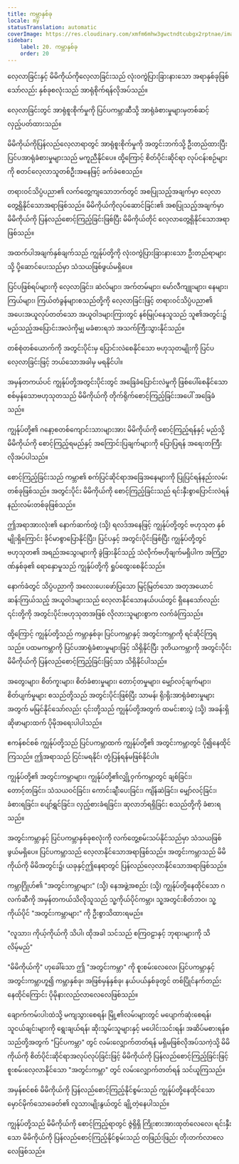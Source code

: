 ```yaml
---
title: ကမ္ဘာနှစ်ခု
locale: my
statusTranslation: automatic
coverImage: https://res.cloudinary.com/xmfm6mhw3gwctndtcubgx2rptnae/image/upload/v1740468922/small_cover_tratado_de_psicologia_revolucionaria_a4c0dca4e0.webp
sidebar:
    label: 20. ကမ္ဘာနှစ်ခု
    order: 20
---
```

လေ့လာခြင်းနှင့် မိမိကိုယ်ကိုလေ့လာခြင်းသည် လုံးဝကွဲပြားခြားနားသော အရာနှစ်ခုဖြစ်သော်လည်း နှစ်ခုစလုံးသည် အာရုံစိုက်ရန်လိုအပ်သည်။

လေ့လာခြင်းတွင် အာရုံစူးစိုက်မှုကို ပြင်ပကမ္ဘာဆီသို့ အာရုံခံစားမှုများမှတစ်ဆင့် လှည့်ပတ်ထားသည်။

မိမိကိုယ်ကိုပြန်လည်လေ့လာရာတွင် အာရုံစူးစိုက်မှုကို အတွင်းဘက်သို့ ဦးတည်ထားပြီး ပြင်ပအာရုံခံစားမှုများသည် မကူညီနိုင်ပေ။ ထို့ကြောင့် စိတ်ပိုင်းဆိုင်ရာ လုပ်ငန်းစဉ်များကို စတင်လေ့လာသူတစ်ဦးအနေဖြင့် ခက်ခဲစေသည်။

တရားဝင်သိပ္ပံပညာ၏ လက်တွေ့ကျသောဘက်တွင် အစပြုသည့်အချက်မှာ လေ့လာတွေ့ရှိနိုင်သောအရာဖြစ်သည်။ မိမိကိုယ်ကိုလုပ်ဆောင်ခြင်း၏ အစပြုသည့်အချက်မှာ မိမိကိုယ်ကို ပြန်လည်စောင့်ကြည့်ခြင်းဖြစ်ပြီး မိမိကိုယ်တိုင် လေ့လာတွေ့ရှိနိုင်သောအရာဖြစ်သည်။

အထက်ပါအချက်နှစ်ချက်သည် ကျွန်ုပ်တို့ကို လုံးဝကွဲပြားခြားနားသော ဦးတည်ရာများသို့ ပို့ဆောင်ပေးသည်မှာ သံသယဖြစ်ဖွယ်မရှိပေ။

ပြင်ပဖြစ်ရပ်များကို လေ့လာခြင်း၊ ဆဲလ်များ၊ အက်တမ်များ၊ မော်လီကျူးများ၊ နေများ၊ ကြယ်များ၊ ကြယ်တံခွန်များစသည်တို့ကို လေ့လာခြင်းဖြင့် တရားဝင်သိပ္ပံပညာ၏ အပေးအယူလုပ်တတ်သော အယူဝါဒများကြားတွင် နစ်မြုပ်နေသူသည် သူ၏အတွင်း၌ မည်သည့်အပြောင်းအလဲကိုမျှ မခံစားရဘဲ အသက်ကြီးသွားနိုင်သည်။

တစ်စုံတစ်ယောက်ကို အတွင်းပိုင်းမှ ပြောင်းလဲစေနိုင်သော ဗဟုသုတမျိုးကို ပြင်ပလေ့လာခြင်းဖြင့် ဘယ်သောအခါမှ မရနိုင်ပါ။

အမှန်တကယ်ပင် ကျွန်ုပ်တို့အတွင်းပိုင်းတွင် အခြေခံပြောင်းလဲမှုကို ဖြစ်ပေါ်စေနိုင်သော စစ်မှန်သောဗဟုသုတသည် မိမိကိုယ်ကို တိုက်ရိုက်စောင့်ကြည့်ခြင်းအပေါ် အခြေခံသည်။

ကျွန်ုပ်တို့၏ ဂနော့စတစ်ကျောင်းသားများအား မိမိကိုယ်ကို စောင့်ကြည့်ရန်နှင့် မည်သို့မိမိကိုယ်ကို စောင့်ကြည့်ရမည်နှင့် အကြောင်းပြချက်များကို ပြောပြရန် အရေးတကြီးလိုအပ်ပါသည်။

စောင့်ကြည့်ခြင်းသည် ကမ္ဘာ၏ စက်ပြင်ဆိုင်ရာအခြေအနေများကို ပြုပြင်ရန်နည်းလမ်းတစ်ခုဖြစ်သည်။ အတွင်းပိုင်း မိမိကိုယ်ကို စောင့်ကြည့်ခြင်းသည် ရင်းနှီးစွာပြောင်းလဲရန် နည်းလမ်းတစ်ခုဖြစ်သည်။

ဤအရာအားလုံး၏ နောက်ဆက်တွဲ (သို့) ရလဒ်အနေဖြင့် ကျွန်ုပ်တို့တွင် ဗဟုသုတ နှစ်မျိုးရှိကြောင်း ခိုင်မာစွာပြောနိုင်ပြီး၊ ပြင်ပနှင့် အတွင်းပိုင်းဖြစ်ပြီး ကျွန်ုပ်တို့တွင် ဗဟုသုတ၏ အရည်အသွေးများကို ခွဲခြားနိုင်သည့် သံလိုက်ဗဟိုချက်မရှိပါက အကြံဥာဏ်နှစ်ခု၏ ရောနှောမှုသည် ကျွန်ုပ်တို့ကို ရှုပ်ထွေးစေနိုင်သည်။

နောက်ခံတွင် သိပ္ပံပညာကို အလေးပေးဖော်ပြသော မြင့်မြတ်သော အတုအယောင် ဆန်းကြယ်သည့် အယူဝါဒများသည် လေ့လာနိုင်သောနယ်ပယ်တွင် ရှိနေသော်လည်း ၎င်းတို့ကို အတွင်းပိုင်းဗဟုသုတအဖြစ် လိုလားသူများစွာက လက်ခံကြသည်။

ထို့ကြောင့် ကျွန်ုပ်တို့သည် ကမ္ဘာနှစ်ခု၊ ပြင်ပကမ္ဘာနှင့် အတွင်းကမ္ဘာကို ရင်ဆိုင်ကြရသည်။ ပထမကမ္ဘာကို ပြင်ပအာရုံခံစားမှုများဖြင့် သိရှိနိုင်ပြီး ဒုတိယကမ္ဘာကို အတွင်းပိုင်း မိမိကိုယ်ကို ပြန်လည်စောင့်ကြည့်ခြင်းဖြင့်သာ သိရှိနိုင်ပါသည်။

အတွေးများ၊ စိတ်ကူးများ၊ စိတ်ခံစားမှုများ၊ တောင့်တမှုများ၊ မျှော်လင့်ချက်များ၊ စိတ်ပျက်မှုများ စသည်တို့သည် အတွင်းပိုင်းဖြစ်ပြီး သာမန်၊ ရိုးရိုးအာရုံခံစားမှုများအတွက် မမြင်နိုင်သော်လည်း ၎င်းတို့သည် ကျွန်ုပ်တို့အတွက် ထမင်းစားပွဲ (သို့) အခန်းရှိ ဆိုဖာများထက် ပိုမိုအရေးပါပါသည်။

ဧကန်စင်စစ် ကျွန်ုပ်တို့သည် ပြင်ပကမ္ဘာထက် ကျွန်ုပ်တို့၏ အတွင်းကမ္ဘာတွင် ပို၍နေထိုင်ကြသည်။ ဤအရာသည် ငြင်းမရနိုင်၊ တုံ့ပြန်ရန်မဖြစ်နိုင်ပါ။

ကျွန်ုပ်တို့၏ အတွင်းကမ္ဘာများ၊ ကျွန်ုပ်တို့၏လျှို့ဝှက်ကမ္ဘာတွင် ချစ်ခြင်း၊ တောင့်တခြင်း၊ သံသယဝင်ခြင်း၊ ကောင်းချီးပေးခြင်း၊ ကျိန်ဆဲခြင်း၊ မျှော်လင့်ခြင်း၊ ခံစားရခြင်း၊ ပျော်ရွှင်ခြင်း၊ လှည့်စားခံရခြင်း၊ ဆုလာဘ်ရရှိခြင်း စသည်တို့ကို ခံစားရသည်။

အတွင်းကမ္ဘာနှင့် ပြင်ပကမ္ဘာနှစ်ခုစလုံးကို လက်တွေ့စမ်းသပ်နိုင်သည်မှာ သံသယဖြစ်ဖွယ်မရှိပေ။ ပြင်ပကမ္ဘာသည် လေ့လာနိုင်သောအရာဖြစ်သည်။ အတွင်းကမ္ဘာသည် မိမိကိုယ်ကို မိမိအတွင်း၌၊ ယခုနှင့်ဤနေရာတွင် ပြန်လည်လေ့လာနိုင်သောအရာဖြစ်သည်။

ကမ္ဘာဂြိုဟ်၏ "အတွင်းကမ္ဘာများ" (သို့) နေအဖွဲ့အစည်း (သို့) ကျွန်ုပ်တို့နေထိုင်သော ဂလက်ဆီကို အမှန်တကယ်သိလိုသူသည် သူ့ကိုယ်ပိုင်ကမ္ဘာ၊ သူ့အတွင်းစိတ်ဘဝ၊ သူ့ကိုယ်ပိုင် "အတွင်းကမ္ဘာများ" ကို ဦးစွာသိထားရမည်။

"လူသား၊ ကိုယ့်ကိုယ်ကို သိပါ၊ ထိုအခါ သင်သည် စကြဝဠာနှင့် ဘုရားများကို သိလိမ့်မည်"

"မိမိကိုယ်ကို" ဟုခေါ်သော ဤ "အတွင်းကမ္ဘာ" ကို စူးစမ်းလေလေ၊ ပြင်ပကမ္ဘာနှင့် အတွင်းကမ္ဘာဟူ၍ ကမ္ဘာနှစ်ခု၊ အဖြစ်မှန်နှစ်ခု၊ နယ်ပယ်နှစ်ခုတွင် တစ်ပြိုင်နက်တည်း နေထိုင်ကြောင်း ပိုမိုနားလည်လာလေလေဖြစ်သည်။

ချောက်ကမ်းပါးထဲသို့ မကျသွားစေရန်၊ မြို့၏လမ်းများတွင် မပျောက်ဆုံးစေရန်၊ သူငယ်ချင်းများကို ရွေးချယ်ရန်၊ ဆိုးသွမ်းသူများနှင့် မပေါင်းသင်းရန်၊ အဆိပ်မစားရန်စသည်တို့အတွက် "ပြင်ပကမ္ဘာ" တွင် လမ်းလျှောက်တတ်ရန် မရှိမဖြစ်လိုအပ်သကဲ့သို့ မိမိကိုယ်ကို စိတ်ပိုင်းဆိုင်ရာအလုပ်လုပ်ခြင်းဖြင့် မိမိကိုယ်ကို ပြန်လည်စောင့်ကြည့်ခြင်းဖြင့် စူးစမ်းလေ့လာနိုင်သော "အတွင်းကမ္ဘာ" တွင် လမ်းလျှောက်တတ်ရန် သင်ယူကြသည်။

အမှန်စင်စစ် မိမိကိုယ်ကို ပြန်လည်စောင့်ကြည့်နိုင်စွမ်းသည် ကျွန်ုပ်တို့နေထိုင်သော မှောင်မိုက်သောခေတ်၏ လူသားမျိုးနွယ်တွင် ချို့တဲ့နေပါသည်။

ကျွန်ုပ်တို့သည် မိမိကိုယ်ကို စောင့်ကြည့်ရာတွင် ဇွဲရှိရှိ ကြိုးစားအားထုတ်လေလေ၊ ရင်းနှီးသော မိမိကိုယ်ကို ပြန်လည်စောင့်ကြည့်နိုင်စွမ်းသည် တဖြည်းဖြည်း တိုးတက်လာလေလေဖြစ်သည်။
